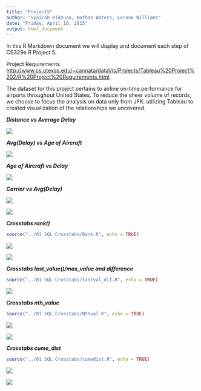 ```yaml
---
title: "Project5"
author: "Syairah Ridzuan, Nathan Waters, Lerone Williams"
date: "Friday, April 10, 2015"
output: html_document
---
```


In this R Markdown document we will display and document each step of CS329e R Project 5.

Project Requirements <http://www.cs.utexas.edu/~cannata/dataVis/Projects/Tableau%20Project%202/R%20Project%20Requirements.html>.

The dataset for this project pertains to airline on-time performance for airports throughout United States. To reduce the sheer volume of records, we choose to focus the analysis on data only from JFK. utilizing Tableau to created visualization of the relationships we uncovered.

***Distance vs Average Delay***

![](./Relation-DistancetoAverageDelay.png)

***Avg(Delay) vs Age of Aircraft***

![](./LineGraph-Avg(Delay)vsAge.png)

***Age of Aircraft vs Delay***

![](./Box&Whishkers-AgevsDelay.png)

***Carrier vs Avg(Delay)***

![](./BarGraph-CarriervsAvg(Delay).png)


![](./[not_for_crosstab]Carrierswithmostdelays.png)

***Crosstabs rank()***

```r
source("../01 SQL Crosstabs/Rank.R", echo = TRUE)
```

![](./Rank(top_destinations).png)

![](./[Viz]FarthestDistance.png)

***Crosstabs last_value()/max_value and difference***

```r
source("../01 SQL Crosstabs/lastval_dif.R", echo = TRUE)
```

![](./Lastvalue_difference.png)

***Crosstabs nth_value***

```r
source("../01 SQL Crosstabs/Nthval.R", echo = TRUE)
```

![](./NthValue_Highescancellationbymonths.png)

![](./[Viz]NthValue_Highescancellationbymonths.png)


***Crosstabs cume_dist***

```r
source("../01 SQL Crosstabs/cumedist.R", echo = TRUE)
```

![](./Cume_dist.png)


![](./[Viz]Cume_dist.png)































